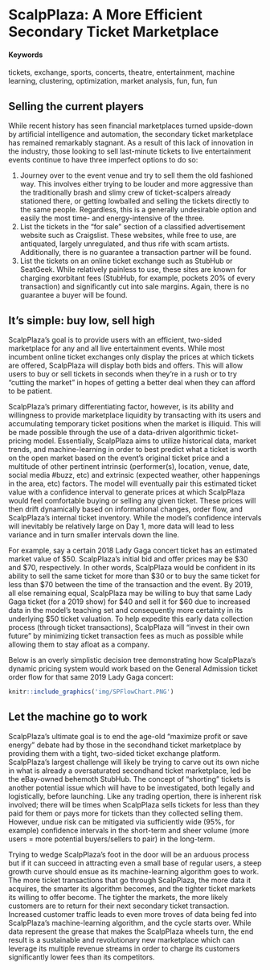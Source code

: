 # ScalpPlaza: A More Efficient Secondary Ticket Marketplace {#ScalpPLaza}

#### Keywords {-}

tickets, exchange, sports, concerts, theatre, entertainment, machine learning, clustering, optimization, market analysis, fun, fun, fun

## Selling the current players

While recent history has seen financial marketplaces turned upside-down by artificial intelligence and automation, the secondary ticket marketplace has remained remarkably stagnant. As a result of this lack of innovation in the industry, those looking to sell last-minute tickets to live entertainment events continue to have three imperfect options to do so:

1.	Journey over to the event venue and try to sell them the old fashioned way. This involves either trying to be louder and more aggressive than the traditionally brash and slimy crew of ticket-scalpers already stationed there, or getting lowballed and selling the tickets directly to the same people. Regardless, this is a generally undesirable option and easily the most time- and energy-intensive of the three.
2.	List the tickets in the “for sale” section of a classified advertisement website such as Craigslist. These websites, while free to use, are antiquated, largely unregulated, and thus rife with scam artists. Additionally, there is no guarantee a transaction partner will be found.
3.	List the tickets on an online ticket exchange such as StubHub or SeatGeek. While relatively painless to use, these sites are known for charging exorbitant fees (StubHub, for example, pockets 20% of every transaction) and significantly cut into sale margins. Again, there is no guarantee a buyer will be found. 


## It’s simple: buy low, sell high

ScalpPlaza’s goal is to provide users with an efficient, two-sided marketplace for any and all live entertainment events. While most incumbent online ticket exchanges only display the prices at which tickets are offered, ScalpPlaza will display both bids and offers. This will allow users to buy or sell tickets in seconds when they’re in a rush or to try “cutting the market” in hopes of getting a better deal when they can afford to be patient. 

ScalpPlaza’s primary differentiating factor, however, is its ability and willingness to provide marketplace liquidity by transacting with its users and accumulating temporary ticket positions when the market is illiquid. This will be made possible through the use of a data-driven algorithmic ticket-pricing model. Essentially, ScalpPlaza aims to utilize historical data, market trends, and machine-learning in order to best predict what a ticket is worth on the open market based on the event’s original ticket price and a multitude of other pertinent intrinsic (performer(s), location, venue, date, social media #buzz, etc) and extrinsic (expected weather, other happenings in the area, etc) factors. The model will eventually pair this estimated ticket value with a confidence interval to generate prices at which ScalpPlaza would feel comfortable buying or selling any given ticket. These prices will then drift dynamically based on informational changes, order flow, and ScalpPlaza’s internal ticket inventory. While the model's confidence intervals will inevitably be relatively large on Day 1, more data will lead to less variance and in turn smaller intervals down the line. 

For example, say a certain 2018 Lady Gaga concert ticket has an estimated market value of $50. ScalpPlaza's initial bid and offer prices may be $30 and $70, respectively. In other words, ScalpPlaza would be confident in its ability to sell the same ticket for more than $30 or to buy the same ticket for less than $70 between the time of the transaction and the event. By 2019, all else remaining equal, ScalpPlaza may be willing to buy that same Lady Gaga ticket (for a 2019 show) for $40 and sell it for $60 due to increased data in the model's teaching set and consequently more certainty in its underlying $50 ticket valuation. To help expedite this early data collection process (through ticket transactions), ScalpPlaza will "invest in their own future" by minimizing ticket transaction fees as much as possible while allowing them to stay afloat as a company.

Below is an overly simplistic decision tree demonstrating how ScalpPlaza's dynamic pricing system would work based on the General Admission ticket order flow for that same 2019 Lady Gaga concert:


```r
knitr::include_graphics('img/SPFlowChart.PNG')
```


## Let the machine go to work

ScalpPlaza’s ultimate goal is to end the age-old “maximize profit or save energy” debate had by those in the secondhand ticket marketplace by providing them with a tight, two-sided ticket exchange platform. ScalpPlaza's largest challenge will likely be trying to carve out its own niche in what is already a oversaturated secondhand ticket marketplace, led be the eBay-owned behemoth StubHub. The concept of “shorting” tickets is another potential issue which will have to be investigated, both legally and logistically, before launching. Like any trading opertion, there is inherent risk involved; there will be times when ScalpPlaza sells tickets for less than they paid for them or pays more for tickets than they collected selling them. However, undue risk can be mitigated via sufficiently wide (95%, for example) confidence intervals in the short-term and sheer volume (more users = more potential buyers/sellers to pair) in the long-term. 

Trying to wedge ScalpPlaza’s foot in the door will be an arduous process but if it can succeed in attracting even a small base of regular users, a steep growth curve should ensue as its machine-learning algorithm goes to work. The more ticket transactions that go through ScalpPlaza, the more data it acquires, the smarter its algorithm becomes, and the tighter ticket markets its willing to offer become.  The tighter the markets, the more likely customers are to return for their next secondary ticket transaction. Increased customer traffic leads to even more troves of data being fed into ScalpPlaza's machine-learning algorithm, and the cycle starts over. While data represent the grease that makes the ScalpPlaza wheels turn, the end result is a sustainable and revolutionary new marketplace which can leverage its multiple revenue streams in order to charge its customers significantly lower fees than its competitors.
